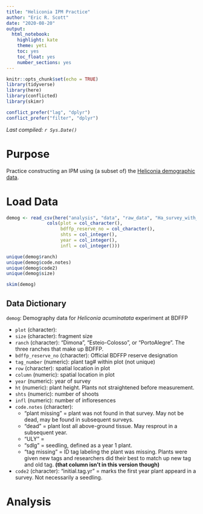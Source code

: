 ```yaml
---
title: "Heliconia IPM Practice"
author: "Eric R. Scott"
date: "2020-08-20"
output: 
  html_notebook: 
    highlight: kate
    theme: yeti
    toc: yes
    toc_float: yes
    number_sections: yes
---
```


```r
knitr::opts_chunk$set(echo = TRUE)
library(tidyverse)
library(here)
library(conflicted)
library(skimr)

conflict_prefer("lag", "dplyr")
conflict_prefer("filter", "dplyr")
```

*Last compiled: `r Sys.Date()`*

# Purpose

Practice constructing an IPM using (a subset of) the [Heliconia demographic data](https://github.com/embruna/HeliconiaDataPaper/tree/master/data_clean).

# Load Data

```r
demog <- read_csv(here("analysis", "data", "raw_data", "Ha_survey_with_Zombies.csv"), col_names = TRUE,
               cols(plot = col_character(),
                    bdffp_reserve_no = col_character(),
                    shts = col_integer(),
                    year = col_integer(),
                    infl = col_integer()))

unique(demog$ranch)
unique(demog$code.notes)
unique(demog$code2)
unique(demog$size)

skim(demog)
```

## Data Dictionary

`demog`: Demography data for *Heliconia acuminatata* experiment at BDFFP

- `plot` (character):
- `size` (character): fragment size
- `ranch` (character): "Dimona", "Esteio-Colosso", or "PortoAlegre".  The three ranches that make up BDFFP.
- `bdffp_reserve_no` (character): Official BDFFP reserve designation
- `tag_number` (numeric): plant tag# within plot (not unique)
- `row` (character): spatial location in plot
- `column` (numeric): spatial location in plot
- `year` (numeric): year of survey
- `ht` (numeric): plant height.  Plants not straightened before measurement.
- `shts` (numeric): number of shoots
- `infl` (numeric): number of infloresences
- `code.notes` (character): 
    - "plant missing" = plant was not found in that survey.  May not be dead, may be found in subsequent surveys.
    - "dead" = plant lost all above-ground tissue.  May resprout in a subsequent year.
    - "ULY" = 
    - "sdlg" = seedling, defined as a year 1 plant.
    - "tag missing" = ID tag labeling the plant was missing.  Plants were given new tags and researchers did their best to match up new tag and old tag. **(that column isn't in this version though)**
- `code2` (character): "initial.tag.yr" = marks the first year plant appeard in a survey.  Not necessarily a seedling.


# Analysis

